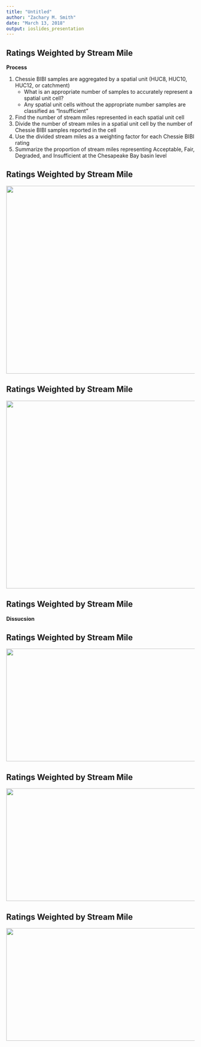 ```yaml
---
title: "Untitled"
author: "Zachary M. Smith"
date: "March 13, 2018"
output: ioslides_presentation
---
```


## Ratings Weighted by Stream Mile {.smaller}

__Process__

1. Chessie BIBI samples are aggregated by a spatial unit (HUC8, HUC10, HUC12, or catchment)
    + What is an appropriate number of samples to accurately represent a spatial unit cell?
    + Any spatial unit cells without the appropriate number samples are classified as "Insufficient"
2. Find the number of stream miles represented in each spatial unit cell
3. Divide the number of stream miles in a spatial unit cell by the number of Chessie BIBI samples reported in the cell
4. Use the divided stream miles as a weighting factor for each Chessie BIBI rating
5. Summarize the proportion of stream miles representing Acceptable, Fair, Degraded, and Insufficient at the Chesapeake Bay basin level 

## Ratings Weighted by Stream Mile {.flexbox .vcenter}

<img src="D:/ZSmith/Projects/Chessie_BIBI/bibi_baseline/bibi_baseline/markdown/presentation/images/stacked_bar/stacked_weighted_insufficient.png" height="500" width="700">

## Ratings Weighted by Stream Mile {.flexbox .vcenter}

<img src="D:/ZSmith/Projects/Chessie_BIBI/bibi_baseline/bibi_baseline/markdown/presentation/images/stacked_bar/stacked_weighted.png" height="500" width="700">

## Ratings Weighted by Stream Mile

__Dissucsion__

## Ratings Weighted by Stream Mile {.flexbox .vcenter}

<img src="D:/ZSmith/Projects/Chessie_BIBI/bibi_baseline/bibi_baseline/markdown/presentation/images/workshop_images/weighted.jpg" height="300" width="700">

## Ratings Weighted by Stream Mile {.flexbox .vcenter}

<img src="D:/ZSmith/Projects/Chessie_BIBI/bibi_baseline/bibi_baseline/markdown/presentation/images/workshop_images/weighted_issue1.jpg" height="300" width="700">

## Ratings Weighted by Stream Mile {.flexbox .vcenter}

<img src="D:/ZSmith/Projects/Chessie_BIBI/bibi_baseline/bibi_baseline/markdown/presentation/images/workshop_images/weighted_issue2.jpg" height="300" width="700">

